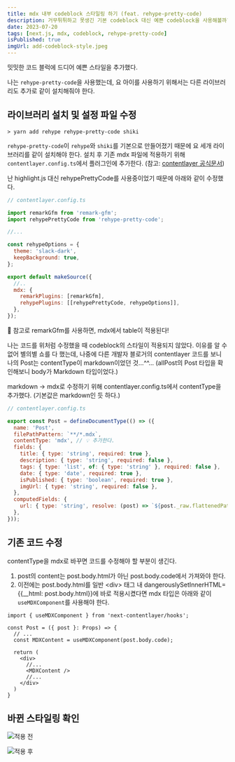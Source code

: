 ```yaml
---
title: mdx 내부 codeblock 스타일링 하기 (feat. rehype-pretty-code)
description: 거무튀튀하고 못생긴 기본 codeblock 대신 예쁜 codeblock을 사용해볼까?
date: 2023-07-20
tags: [next.js, mdx, codeblock, rehype-pretty-code]
isPublished: true
imgUrl: add-codeblock-style.jpeg
---
```


밋밋한 코드 블럭에 드디어 예쁜 스타일을 추가했다.

나는 `rehype-pretty-code`을 사용했는데, 요 아이를 사용하기 위해서는 다른 라이브러리도 추가로 같이 설치해줘야 한다.

## 라이브러리 설치 및 설정 파일 수정

```shell
> yarn add rehype rehype-pretty-code shiki
```

`rehype-pretty-code`이 `rehype`와 `shiki`를 기본으로 만들어졌기 때문에 요 세개 라이브러리를 같이 설치해야 한다. 설치 후 기존 mdx 파일에 적용하기 위해 `contentlayer.config.ts`에서 플러그인에 추가한다.
(참고: [contentlayer 공식문서](https://www.contentlayer.dev/docs/sources/files/mdx-d747e46d#mdx-plugins-remarkrehype))

난 highlight.js 대신 rehypePrettyCode를 사용중이었기 때문에 아래와 같이 수정했다.

```js
// contentlayer.config.ts

import remarkGfm from 'remark-gfm';
import rehypePrettyCode from 'rehype-pretty-code';

//...

const rehypeOptions = {
  theme: 'slack-dark',
  keepBackground: true,
};

export default makeSource({
  //..
  mdx: {
    remarkPlugins: [remarkGfm],
    rehypePlugins: [[rehypePrettyCode, rehypeOptions]],
  },
});
```

📌 참고로 remarkGfm를 사용하면, mdx에서 table이 적용된다!

나는 코드를 위처럼 수정했을 때 codeblock의 스타일이 적용되지 않았다. 이유를 알 수 없어 별의별 쇼를 다 했는데, 나중에 다른 개발자 블로거의 contentlayer 코드를 보니 나의 Post는 contentType이 markdown이었던 것...^^... (allPost의 Post 타입을 확인해보니 body가 Markdown 타입이었다.)

markdown -> mdx로 수정하기 위해 contentlayer.config.ts에서 contentType을 추가했다. (기본값은 markdown인 듯 하다.)

```js
// contentlayer.config.ts

export const Post = defineDocumentType(() => ({
  name: 'Post',
  filePathPattern: `**/*.mdx`,
  contentType: 'mdx', // 💡 추가한다.
  fields: {
    title: { type: 'string', required: true },
    description: { type: 'string', required: false },
    tags: { type: 'list', of: { type: 'string' }, required: false },
    date: { type: 'date', required: true },
    isPublished: { type: 'boolean', required: true },
    imgUrl: { type: 'string', required: false },
  },
  computedFields: {
    url: { type: 'string', resolve: (post) => `${post._raw.flattenedPath}` },
  },
}));
```

## 기존 코드 수정

contentType을 mdx로 바꾸면 코드를 수정해야 할 부분이 생긴다.

1. post의 content는 post.body.html가 아닌 post.body.code에서 가져와야 한다.
2. 이전에는 post.body.html를 일반 \<div\> 태그 내 dangerouslySetInnerHTML=\{\{__html: post.body.html\}\}에 바로 적용시켰다면 mdx 타입은 아래와 같이 `useMDXComponent`를 사용해야 한다.

```tsx
import { useMDXComponent } from 'next-contentlayer/hooks';

const Post = ({ post }: Props) => {
  // ...
  const MDXContent = useMDXComponent(post.body.code);

  return (
    <div>
      //...
      <MDXContent />
      //...
    </div>
  )
}
```

## 바뀐 스타일링 확인

![적용 전](../posts/blog/add-codeblock-style/before.png)

![적용 후](../posts/blog/add-codeblock-style/after.png)
